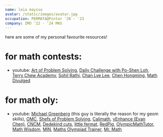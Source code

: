 ```yaml
---
name: leia mayssa
avatar: /static/images/avatar.jpg
occupation: PERMATA@Pintar '20 - '23
company: IMO '22 - '24 MAS
---
```



here are some of my personal favourite resources!


# for math contests:
- youtube: [Art of Problem Solving](https://www.youtube.com/@ArtofProblemSolving/videos)\, [Daily Challenge with Po-Shen Loh](https://www.youtube.com/@PoShenLoh)\, [Terry Chew Academy](https://www.youtube.com/@TerryChewAcademy)\, [Sohil Rathi](https://www.youtube.com/@SohilRathi)\, [Chan Lye Lee](https://www.youtube.com/@chanlyelee)\, [Chen Hongming](https://www.youtube.com/@ChenHongming/videos), [Math Divulged](https://www.youtube.com/@mathdivulged1092/videos)

# for math oly:
- youtube: [Michael Greenberg](https://www.youtube.com/@michaelgreenberg782) (this guy is literally the reason for my geom skills)\, [OMC](https://www.youtube.com/@OMath/videos)\, [Shefs of Problem Solving](https://www.youtube.com/@ShefsofProblemSolving)\, [Calimath](https://www.youtube.com/@calimath6701)\, [vEnhance (Evan Chen)](https://www.youtube.com/@vEnhance)\, [CNCM](https://www.youtube.com/@CNCMath)\, [Dedekind cuts](https://www.youtube.com/@dedekindcuts3589)\, [little fermat](https://www.youtube.com/@littlefermat)\, [RedPig](https://www.youtube.com/@RedPig_Olympiad)\, [OlympicMathTutor](https://www.youtube.com/@OlympicMathTutor)\, [Math Wisdom](https://www.youtube.com/@MathWisdom42)\, [MIN](https://www.youtube.com/@MathematicsInitiativesinNepal)\, [Maths Olympiad Trainer](https://www.youtube.com/@mathsolympiadtrainer)\, [Mr. Math](https://www.youtube.com/@OsmanNal)
